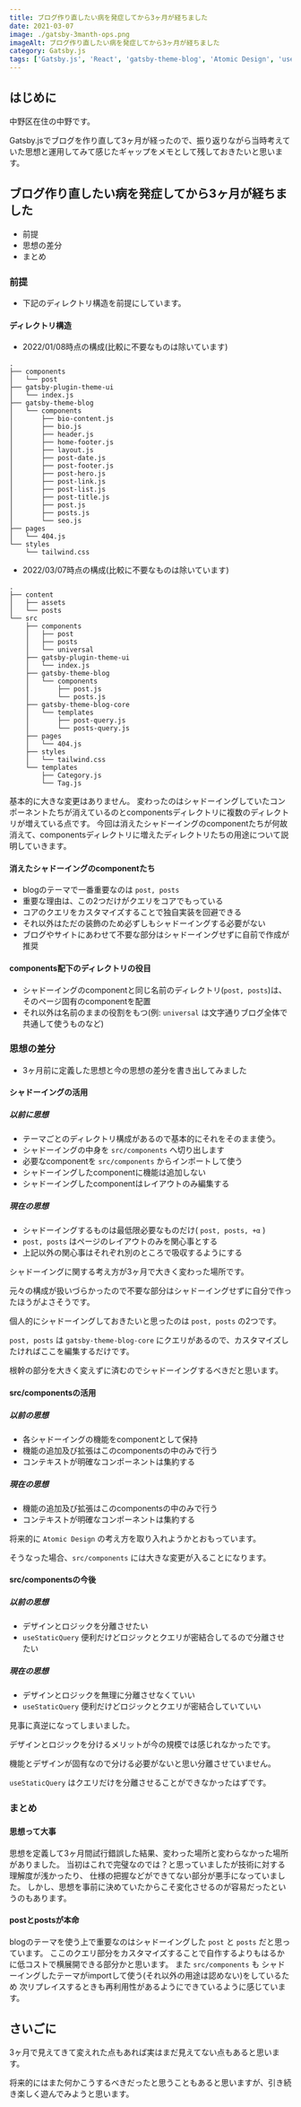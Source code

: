 ```yaml
---
title: ブログ作り直したい病を発症してから3ヶ月が経ちました
date: 2021-03-07
image: ./gatsby-3manth-ops.png
imageAlt: ブログ作り直したい病を発症してから3ヶ月が経ちました
category: Gatsby.js
tags: ['Gatsby.js', 'React', 'gatsby-theme-blog', 'Atomic Design', 'useStaticQuery', 'gatsby-theme-blog-core']
---
```


## はじめに

中野区在住の中野です。

Gatsby.jsでブログを作り直して3ヶ月が経ったので、振り返りながら当時考えていた思想と運用してみて感じたギャップをメモとして残しておきたいと思います。

## ブログ作り直したい病を発症してから3ヶ月が経ちました
- 前提
- 思想の差分
- まとめ

### 前提

- 下記のディレクトリ構造を前提にしています。

#### ディレクトリ構造

- 2022/01/08時点の構成(比較に不要なものは除いています)

```
.
├── components
│   └── post
├── gatsby-plugin-theme-ui
│   └── index.js
├── gatsby-theme-blog
│   └── components
│       ├── bio-content.js
│       ├── bio.js
│       ├── header.js
│       ├── home-footer.js
│       ├── layout.js
│       ├── post-date.js
│       ├── post-footer.js
│       ├── post-hero.js
│       ├── post-link.js
│       ├── post-list.js
│       ├── post-title.js
│       ├── post.js
│       ├── posts.js
│       └── seo.js
├── pages
│   └── 404.js
└── styles
    └── tailwind.css
```

- 2022/03/07時点の構成(比較に不要なものは除いています)

```
.
├── content
│   ├── assets
│   └── posts
└── src
    ├── components
    │   ├── post
    │   ├── posts
    │   └── universal
    ├── gatsby-plugin-theme-ui
    │   └── index.js
    ├── gatsby-theme-blog
    │   └── components
    │       ├── post.js
    │       └── posts.js
    ├── gatsby-theme-blog-core
    │   └── templates
    │       ├── post-query.js
    │       └── posts-query.js
    ├── pages
    │   └── 404.js
    ├── styles
    │   └── tailwind.css
    └── templates
        ├── Category.js
        └── Tag.js
```

基本的に大きな変更はありません。
変わったのはシャドーイングしていたコンポーネントたちが消えているのとcomponentsディレクトリに複数のディレクトリが増えている点です。
今回は消えたシャドーイングのcomponentたちが何故消えて、componentsディレクトリに増えたディレクトリたちの用途について説明していきます。

#### 消えたシャドーイングのcomponentたち
- blogのテーマで一番重要なのは `post, posts` 
- 重要な理由は、この2つだけがクエリをコアでもっている
- コアのクエリをカスタマイズすることで独自実装を回避できる
- それ以外はただの装飾のため必ずしもシャドーイングする必要がない
- ブログやサイトにあわせて不要な部分はシャドーイングせずに自前で作成が推奨

#### components配下のディレクトリの役目
- シャドーイングのcomponentと同じ名前のディレクトリ(`post, posts`)は、そのページ固有のcomponentを配置
- それ以外は名前のままの役割をもつ(例: `universal` は文字通りブログ全体で共通して使うものなど)

### 思想の差分
- 3ヶ月前に定義した思想と今の思想の差分を書き出してみました
#### シャドーイングの活用
##### 以前に思想
- テーマごとのディレクトリ構成があるので基本的にそれをそのまま使う。
- シャドーイングの中身を `src/components` へ切り出します
- 必要なcomponentを `src/components` からインポートして使う
- シャドーイングしたcomponentに機能は追加しない
- シャドーイングしたcomponentはレイアウトのみ編集する
##### 現在の思想
- シャドーイングするものは最低限必要なものだけ( `post, posts, +α` )
- `post, posts` はページのレイアウトのみを関心事とする
- 上記以外の関心事はそれぞれ別のところで吸収するようにする


シャドーイングに関する考え方が3ヶ月で大きく変わった場所です。

元々の構成が扱いづらかったので不要な部分はシャドーイングせずに自分で作ったほうがよさそうです。

個人的にシャドーイングしておきたいと思ったのは `post, posts` の2つです。

`post, posts` は `gatsby-theme-blog-core` にクエリがあるので、カスタマイズしたければここを編集するだけです。

根幹の部分を大きく変えずに済むのでシャドーイングするべきだと思います。

#### src/componentsの活用
##### 以前の思想
- 各シャドーイングの機能をcomponentとして保持
- 機能の追加及び拡張はこのcomponentsの中のみで行う
- コンテキストが明確なコンポーネントは集約する
##### 現在の思想
- 機能の追加及び拡張はこのcomponentsの中のみで行う
- コンテキストが明確なコンポーネントは集約する

将来的に `Atomic Design` の考え方を取り入れようかとおもっています。

そうなった場合、`src/components` には大きな変更が入ることになります。

#### src/componentsの今後
##### 以前の思想
- デザインとロジックを分離させたい
- `useStaticQuery` 便利だけどロジックとクエリが密結合してるので分離させたい
##### 現在の思想
- デザインとロジックを無理に分離させなくていい
- `useStaticQuery` 便利だけどロジックとクエリが密結合していていい


見事に真逆になってしまいました。

デザインとロジックを分けるメリットが今の規模では感じれなかったです。

機能とデザインが固有なので分ける必要がないと思い分離させていません。

`useStaticQuery` はクエリだけを分離させることができなかったはずです。

### まとめ
#### 思想って大事
思想を定義して3ヶ月間試行錯誤した結果、変わった場所と変わらなかった場所がありました。
当初はこれで完璧なのでは？と思っていましたが技術に対する理解度が浅かったり、
仕様の把握などができてない部分が悪手になっていました。
しかし、思想を事前に決めていたからこそ変化させるのが容易だったというのもあります。

#### postとpostsが本命
blogのテーマを使う上で重要なのはシャドーイングした `post` と `posts` だと思っています。
ここのクエリ部分をカスタマイズすることで自作するよりもはるかに低コストで横展開できる部分かと思います。
また `src/components` も シャドーイングしたテーマがimportして使う(それ以外の用途は認めない)をしているため
次リプレイスするときも再利用性があるようにできているように感じています。

## さいごに
3ヶ月で見えてきて変えれた点もあれば実はまだ見えてない点もあると思います。

将来的にはまた何かこうするべきだったと思うこともあると思いますが、引き続き楽しく遊んでみようと思います。
